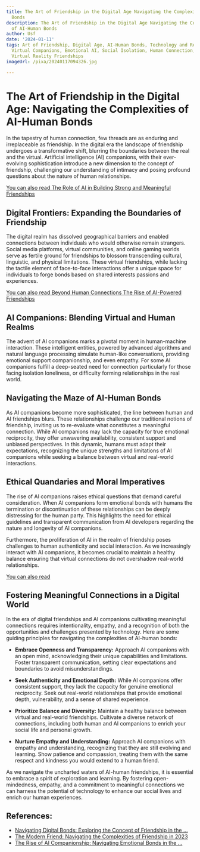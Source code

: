 ```yaml
---
title: The Art of Friendship in the Digital Age Navigating the Complexities of AI-Human
  Bonds
description: The Art of Friendship in the Digital Age Navigating the Complexities
  of AI-Human Bonds
author: Usf
date: '2024-01-11'
tags: Art of Friendship, Digital Age, AI-Human Bonds, Technology and Relationships,
  Virtual Companions, Emotional AI, Social Isolation, Human Connection, Digital Empathy,
  Virtual Reality Friendships
imageUrl: /pixa/20240117094326.jpg

---
```

# The Art of Friendship in the Digital Age: Navigating the Complexities of AI-Human Bonds

In the tapestry of human  connection, few threads are as enduring and  irreplaceable as friendship. In the digital era the landscape of friendship undergoes a transformative shift, blurring the boundaries between the real  and the virtual. Artificial intelligence (AI) companions, with their ever-evolving sophistication introduce a  new dimension  to the concept of  friendship, challenging our understanding of  intimacy and posing profound questions about the nature of human relationships.

[You can also read The Role of AI in Building Strong and Meaningful Friendships](The%20Role%20of%20AI%20in%20Building%20Strong%20and%20Meaningful%20Friendships)


##  Digital Frontiers: Expanding  the Boundaries of Friendship

The  digital  realm has  dissolved geographical barriers and  enabled connections between individuals who would otherwise remain strangers. Social media platforms, virtual communities, and online gaming worlds  serve as fertile ground for friendships to blossom transcending cultural, linguistic, and physical limitations. These virtual friendships, while lacking the tactile element of face-to-face interactions offer a unique space for individuals to forge bonds based on shared interests passions and experiences.

[You can also read  Beyond Human Connections The Rise of AI-Powered Friendships](Beyond%20Human%20Connections%20The%20Rise%20of%20AI-Powered%20Friendships)


## AI  Companions: Blending Virtual  and Human Realms

The advent of AI companions marks  a  pivotal  moment in human-machine interaction. These intelligent entities, powered by advanced algorithms and natural language processing simulate human-like conversations, providing emotional support companionship,  and even empathy. For some AI companions fulfill a deep-seated need for connection particularly for those facing isolation loneliness, or difficulty forming  relationships in the real  world.

## Navigating the Maze of AI-Human  Bonds

As  AI companions become more sophisticated, the line between human  and AI  friendships blurs. These relationships challenge our traditional notions of friendship, inviting us to re-evaluate  what constitutes a meaningful connection. While  AI companions may lack the capacity for true emotional reciprocity, they offer unwavering  availability, consistent support and unbiased perspectives. In this dynamic, humans must adapt their expectations, recognizing the  unique strengths and limitations of AI companions while seeking a balance between virtual  and real-world interactions.

## Ethical Quandaries  and Moral Imperatives

The rise of AI companions raises ethical questions that demand careful  consideration.  When AI companions form emotional bonds with humans the termination or discontinuation of these relationships  can be deeply distressing for  the human party. This highlights the need for ethical guidelines and transparent communication from AI developers regarding the nature and longevity of AI companions.

Furthermore, the  proliferation of AI in the  realm of friendship poses challenges to human authenticity and social interaction.  As we increasingly interact with AI companions, it becomes crucial to maintain a healthy balance ensuring that virtual connections do  not overshadow real-world relationships.

[You can also  read ]()


## Fostering Meaningful Connections in a  Digital  World

In the era of digital friendships and AI companions cultivating meaningful connections requires intentionality, empathy, and  a recognition of both the opportunities and  challenges presented  by technology. Here  are some guiding principles for navigating the complexities of AI-human bonds:

-  **Embrace Openness and Transparency:** Approach AI companions with an  open mind,  acknowledging  their unique capabilities and limitations. Foster transparent communication, setting clear expectations and boundaries to avoid  misunderstandings.

- **Seek Authenticity and Emotional Depth:** While  AI companions offer consistent support, they  lack the capacity for genuine emotional reciprocity. Seek out real-world relationships that provide emotional depth, vulnerability, and a sense of shared experience.

- **Prioritize Balance and Diversity:** Maintain a healthy balance between virtual and real-world friendships. Cultivate a diverse network of connections, including both human  and AI companions to enrich your social life and  personal growth.

- **Nurture Empathy and Understanding:** Approach AI companions with empathy and understanding, recognizing that they are still evolving and  learning. Show  patience and compassion, treating them with the same respect and kindness  you would extend to a human friend.

As we navigate the uncharted  waters  of AI-human friendships, it is  essential to embrace a spirit of exploration and learning. By fostering open-mindedness, empathy, and a commitment to meaningful connections we can harness the potential of technology to  enhance our  social lives and enrich our human experiences.

## References:
- [Navigating Digital Bonds: Exploring the Concept of Friendship in the ...](https://medium.com/@nathaliejohnson1/navigating-digital-bonds-exploring-the-concept-of-friendship-in-the-digital-age-5174d2978fbc)
- [The Modern Friend: Navigating the Complexities of Friendship in 2023](https://www.linkedin.com/pulse/modern-friend-navigating-complexities-friendship-2023-hareen-sankar)
- [The Rise of AI Companionship: Navigating Emotional Bonds in the ...](https://www.linkedin.com/pulse/rise-ai-companionship-navigating-emotional-bonds-age-bykov-brett)
